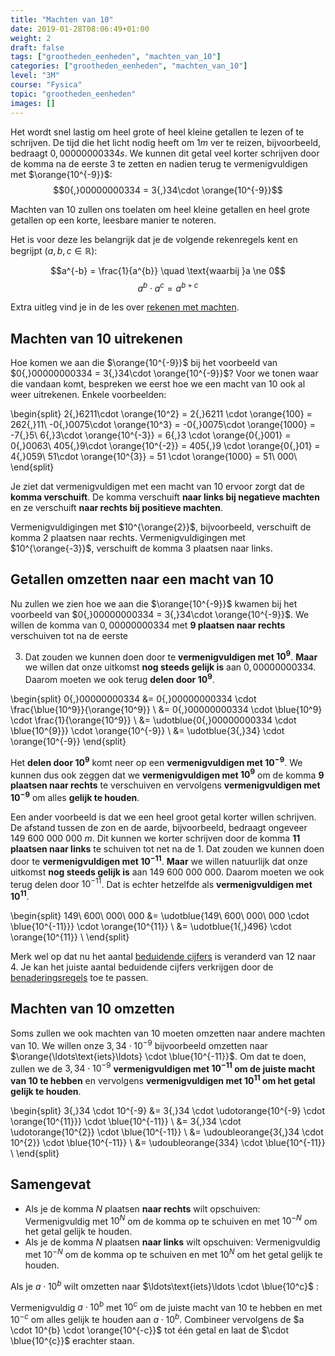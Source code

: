 ```yaml
---
title: "Machten van 10"
date: 2019-01-28T08:06:49+01:00
weight: 2
draft: false
tags: ["grootheden_eenheden", "machten_van_10"]
categories: ["grootheden_eenheden", "machten_van_10"]
level: "3M"
course: "Fysica"
topic: "grootheden_eenheden"
images: []
---
```


Het wordt snel lastig om heel grote of heel kleine getallen te lezen of te
schrijven.
De tijd die het licht nodig
heeft om $1 \si{ m}$ ver te reizen, bijvoorbeeld, bedraagt $0{,}00000000334 
\si{ s}$. We kunnen dit getal veel korter schrijven door de komma na de eerste
3 te zetten en nadien terug te vermenigvuldigen met $\orange{10^{-9}}$:
$$0{,}00000000334 = 3{,}34\cdot \orange{10^{-9}}$$

Machten van 10 zullen ons toelaten om heel kleine getallen en heel grote
getallen op een korte, leesbare manier te noteren.

Het is voor deze les belangrijk dat je de volgende rekenregels kent en begrijpt
($a, b, c \in \mathbb{R}$):

$$a^{-b} = \frac{1}{a^{b}} \quad \text{waarbij }a \ne 0$$
$$a^b \cdot a^c = a^{b+c}$$

Extra uitleg vind je in de les over [rekenen met
machten](../../wiskunde/rekenen/machten/#producten-van-machten).

## Machten van 10 uitrekenen

Hoe komen we aan die $\orange{10^{-9}}$ bij het voorbeeld van $0{,}00000000334 
= 3{,}34\cdot \orange{10^{-9}}$? Voor we tonen waar die vandaan komt, bespreken
we eerst hoe we een macht van 10 ook al weer uitrekenen. Enkele voorbeelden:

\begin{split}
2{,}6211\cdot \orange{10^2} = 2{,}6211 \cdot \orange{100} = 262{,}11\\
 -0{,}0075\cdot \orange{10^3} = -0{,}0075\cdot \orange{1000} = -7{,}5\\
 6{,}3\cdot \orange{10^{-3}} = 6{,}3 \cdot \orange{0{,}001} = 0{,}0063\\
 405{,}9\cdot \orange{10^{-2}} = 405{,}9 \cdot \orange{0{,}01} = 4{,}059\\
 51\cdot \orange{10^{3}} = 51 \cdot \orange{1000} = 51\ 000\\
\end{split}

Je ziet dat vermenigvuldigen met een macht van 10
ervoor zorgt dat de **komma verschuift**.
De komma verschuift **naar links bij negatieve machten** en ze verschuift **naar rechts bij positieve machten**.

Vermenigvuldigingen met $10^{\orange{2}}$, bijvoorbeeld, verschuift de komma <span class="orange">2 plaatsen naar rechts</span>.
Vermenigvuldigingen met $10^{\orange{-3}}$, verschuift de komma <span class="orange">3 plaatsen naar links</span>.

## Getallen omzetten naar een macht van 10

Nu zullen we zien hoe we aan die $\orange{10^{-9}}$ kwamen bij het voorbeeld
van $0{,}00000000334 = 3{,}34\cdot \orange{10^{-9}}$.
We willen de komma van $0{,}00000000334$ met
**<span class="blue">9 plaatsen naar rechts</span>** verschuiven tot na de eerste

3. Dat zouden we kunnen doen door te
   **<span class="blue">vermenigvuldigen met $10^9$</span>**.
   **Maar** we willen dat onze uitkomst
   **<span class="orange">nog steeds gelijk is</span>** aan $0{,}00000000334$. Daarom
   moeten we ook terug
   **<span class="orange">delen door $10^9$</span>**.

\begin{split}
0{,}00000000334 &= 0{,}00000000334 \cdot \frac{\blue{10^9}}{\orange{10^9}} \\
 &= 0{,}00000000334 \cdot \blue{10^9} \cdot \frac{1}{\orange{10^9}} \\
 &= \udotblue{0{,}00000000334 \cdot \blue{10^{9}}} \cdot \orange{10^{-9}} \\
 &= \udotblue{3{,}34} \cdot \orange{10^{-9}}
\end{split}

Het **<span class="orange">delen door $10^9$</span>** komt neer op
een **<span class="orange">vermenigvuldigen met $10^{-9}$</span>**. We kunnen dus ook
zeggen dat we
**<span class="blue">vermenigvuldigen met $10^9$</span>** om de komma
**<span class="blue">9 plaatsen naar rechts</span>** te verschuiven en vervolgens
**<span class="orange">vermenigvuldigen met $10^{-9}$</span>** om alles
**<span class="orange">gelijk te houden</span>**.

Een ander voorbeeld is dat we een heel groot getal korter willen schrijven. De
afstand tussen de zon en de aarde, bijvoorbeeld, bedraagt ongeveer
$149\ 600\ 000\ 000\ \si{m}$. Dit kunnen we korter schrijven door de komma
**<span class="blue">11 plaatsen naar links</span>** te schuiven tot net na de 1.
Dat zouden we kunnen doen door te
**<span class="blue">vermenigvuldigen met $10^{-11}$</span>**. **Maar** we willen
natuurlijk dat onze uitkomst
**<span class="orange">nog steeds gelijk is</span>** aan $149\ 600\ 000\ 000$.
Daarom moeten we ook terug delen door $10^{-11}$. Dat is echter hetzelfde als
**<span class="orange">vermenigvuldigen met $10^{11}$</span>**.

\begin{split}
149\ 600\ 000\ 000 &= \udotblue{149\ 600\ 000\ 000 \cdot \blue{10^{-11}}} \cdot \orange{10^{11}} \\
 &= \udotblue{1{,}496} \cdot \orange{10^{11}} \\
\end{split}

Merk wel op dat nu het aantal [beduidende cijfers](beduidende_cijfers) is
veranderd van 12 naar 4. Je kan het juiste aantal beduidende cijfers
verkrijgen door de [benaderingsregels](benaderingsregels) toe te passen.

## Machten van 10 omzetten

Soms zullen we ook machten van 10 moeten omzetten naar andere machten van 10.
We willen onze $3{,}34 \cdot 10^{-9}$ bijvoorbeeld omzetten naar
$\orange{\ldots\text{iets}\ldots} \cdot \blue{10^{-11}}$. Om dat te doen,
zullen we de $3{,}34 \cdot 10^{-9}$
**<span class="blue">vermenigvuldigen met $10^{-11}$ om de juiste macht van 10 te hebben</span>**
en vervolgens
**<span class="orange">vermenigvuldigen met $10^{11}$ om het getal gelijk te houden</span>**.

\begin{split}
3{,}34 \cdot 10^{-9} &= 3{,}34 \cdot \udotorange{10^{-9} \cdot \orange{10^{11}}} \cdot \blue{10^{-11}} \\
 &= 3{,}34 \cdot \udotorange{10^{2}} \cdot \blue{10^{-11}} \\
 &= \udoubleorange{3{,}34 \cdot 10^{2}} \cdot \blue{10^{-11}} \\
 &= \udoubleorange{334} \cdot \blue{10^{-11}} \\
\end{split}

## Samengevat

<Attention title="Omzetten naar macht van 10">


-   Als je de komma $N$ plaatsen **naar rechts** wilt opschuiven:
    Vermenigvuldig met <span class="blue">$10^{N}$ om de komma op te schuiven</span> en met <span class="orange">$10^{-N}$ om het getal gelijk te houden</span>.
-   Als je de komma $N$ plaatsen **naar links** wilt opschuiven:
    Vermenigvuldig met <span class="blue">$10^{-N}$ om de komma op te schuiven</span> en met <span class="orange">$10^N$ om het getal gelijk te houden</span>.

</Attention>

<Attention title="Omzetten van een macht van 10">

Als je $a \cdot 10^b$ wilt omzetten naar $\ldots\text{iets}\ldots \cdot
\blue{10^c}$ <Mute text="(met $a, b, c \in \mathbb{R}$)" />:

Vermenigvuldig $a \cdot 10^b$ met
<span class="blue">$10^{c}$ om de juiste macht van 10 te hebben</span> en met
<span class="orange">$10^{-c}$ om alles gelijk te houden</span> aan $a \cdot 10^b$.
Combineer vervolgens de $a \cdot 10^{b} \cdot \orange{10^{-c}}$ tot één getal en
laat de $\cdot \blue{10^{c}}$ erachter staan.

</Attention>

